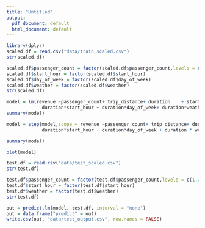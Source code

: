 ```yaml
---
title: "Untitled"
output:
  pdf_document: default
  html_document: default
---
```



```r
library(dplyr)
scaled.df = read.csv("data/train_scaled.csv") 
str(scaled.df)
```



```r
scaled.df$passenger_count = factor(scaled.df$passenger_count,levels = c(1,2,3,4), ordered = TRUE)
scaled.df$start_hour = factor(scaled.df$start_hour)
scaled.df$day_of_week = factor(scaled.df$day_of_week)
scaled.df$weather = factor(scaled.df$weather)
str(scaled.df)  
```


```r
model = lm(revenue ~passenger_count+ trip_distance+ duration	+ start_hour + weather+day_of_week +
             duration*start_hour + duration*day_of_week+ duration*weather, data=scaled.df)
summary(model)

```


```r
model = step(model,scope = revenue ~passenger_count+ trip_distance+ duration	+ start_hour + weather+day_of_week +
             duration*start_hour + duration*day_of_week + duration * weather,k = log(dim(scaled.df)[1]))

```



```r
summary(model)
```


```r
plot(model)
```


```r
test.df = read.csv("data/test_scaled.csv") 
str(test.df)
```



```r
test.df$passenger_count = factor(test.df$passenger_count,levels = c(1,2,3,4), ordered = TRUE)
test.df$start_hour = factor(test.df$start_hour)
test.df$weather = factor(test.df$weather)
str(test.df)  
```



```r
out = predict.lm(model, test.df, interval = "none")
out = data.frame("predict" = out)
write.csv(out, "data/test_output.csv", row.names = FALSE)
```


```r

```

